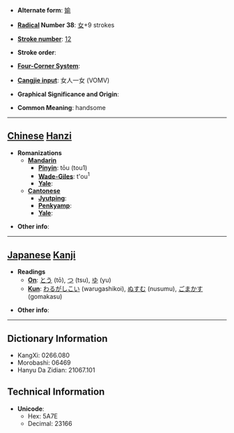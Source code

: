 * '''Alternate form''': [[媮]]

* '''[[Wiktionary:Chinese radical index| Radical]] Number 38''': [[Wiktionary:Chinese radical index 女|女]]+9 strokes

* '''[[Wiktionary:Chinese total strokes index|Stroke number]]''': [[Wiktionary:Chinese total strokes index 12|12]]

* '''Stroke order''': 

* '''[[Wiktionary:Chinese four corner index|Four-Corner System]]''': 

* '''[[Wiktionary:Chinese Cangjie index|Cangjie input]]''': 女人一女 (VOMV)

* '''Graphical Significance and Origin''': 

* '''Common Meaning''': handsome

----

== [[Chinese]] [[Hanzi]] ==

* '''Romanizations'''
** '''[[Mandarin]]'''
*** '''[[Pinyin]]''': tōu (tou1)
*** '''[[Wade-Giles]]''': t'ou<sup>1</sup>
*** '''[[Yale]]''': 
** '''[[Cantonese]]'''
*** '''[[Jyutping]]''':
*** '''[[Penkyamp]]''': 
*** '''[[Yale]]''': 

* '''Other info''': 

----

== [[Japanese]] [[Kanji]] ==

* '''Readings'''
** '''[[On]]''': [[とう]] (tō), [[つ]] (tsu), [[ゆ]] (yu)
** '''[[Kun]]''': [[わるがしこい]] (warugashikoi), [[ぬすむ]] (nusumu), [[ごまかす]] (gomakasu)

* '''Other info''':  

----

== Dictionary Information ==

* KangXi: 0266.080
* Morobashi: 06469
* Hanyu Da Zidian: 21067.101

== Technical Information ==

* '''Unicode''':
** Hex: 5A7E
** Decimal: 23166